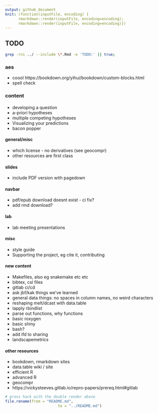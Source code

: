 ```yaml
---
output: github_document
knit: (function(inputFile, encoding) { 
      rmarkdown::render(inputFile, encoding=encoding);
      rmarkdown::render(inputFile, encoding=encoding)})
---
```



## TODO
```bash
grep -rni ../ --include \*.Rmd -e 'TODO:' || true;
```

### aes
* coool https://bookdown.org/yihui/bookdown/custom-blocks.html
* spell check

### content

#### 
* developing a question
* a-priori hypotheses
* multiple competing hypotheses
* Visualizing your predictions
* bacon popper


#### general/misc
* which license - no derivatives (see geocompr)
* other resources are first class


#### slides
* include PDF version with pagedown

#### navbar
* pdf/epub download doesnt exist - ci fix?
* add rmd download?

#### lab
* lab meeting presentations

#### misc
* style guide
* Supporting the project, eg cite it, contributing

#### new content
* Makefiles, also eg snakemake etc etc 
* bibtex, csl files
* gitlab ci/cd
* ask jbf/kak things we've learned
* general data things: no spaces in column names, no weird characters
* reshaping melt/dcast with data.table
* lapply rbindlist
* parse out functions, why functions
* basic roxygen
* basic shiny
* bash?
* add ifd to sharing
* landscapemetrics


#### other resources
* bookdown, rmarkdown sites
* data.table wiki / site
* efficient R
* advanced R
* geocompr
* https://vickysteeves.gitlab.io/repro-papers/prereq.html#gitlab



```r
# gross hack with the double render above
file.rename(from = "README.md",
						to = "../README.md")
```
